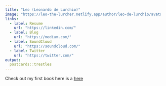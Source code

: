 ```yaml
---
title: "Leo (Leonardo de Lurchio)"
image: "https://leo-the-lurcher.netlify.app/author/leo-de-lurchio/avatar_hue33accbf90197810d2e465836dbeac67_1808601_270x270_fill_q75_lanczos_center.jpg"
links:
  - label: Resume
    url: "https://linkedin.com/"
  - label: Blog
    url: "https://medium.com/"
  - label: SoundCloud
    url: "https://soundcloud.com/"
  - label: Twitter
    url: "https://twitter.com/"
output:
  postcards::trestles
---
```

 
Check out my first book here is a <a href="
leo-biography.netlify.app">here</a>
